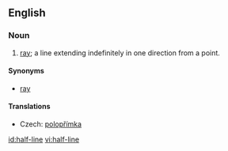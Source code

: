 ==English==
{{wikipedia|Line (mathematics)}}
===Noun===
{{en-noun}}

# {{geometry}} [[ray]]; a line extending indefinitely in one direction from a point.

====Synonyms====
* [[ray]]

====Translations====
{{trans-top|ray}}
* Czech: [[polopřímka]] {{f}}
{{trans-mid}}
{{trans-bottom}}

[[id:half-line]]
[[vi:half-line]]
